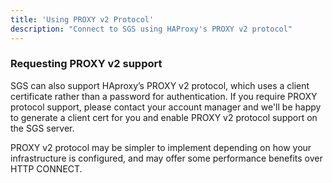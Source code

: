 ---
title: 'Using PROXY v2 Protocol'
description: "Connect to SGS using HAProxy's PROXY v2 protocol"
---

### Requesting PROXY v2 support

SGS can also support HAproxy’s PROXY v2 protocol, which uses a client certificate rather than a password for
authentication. If you require PROXY protocol support, please contact your account manager and we'll be happy to
generate a client cert for you and enable PROXY v2 protocol support on the SGS server.

<Note>
  PROXY v2 protocol may be simpler to implement depending on how your infrastructure is configured, and may offer some
  performance benefits over HTTP CONNECT.
</Note>
